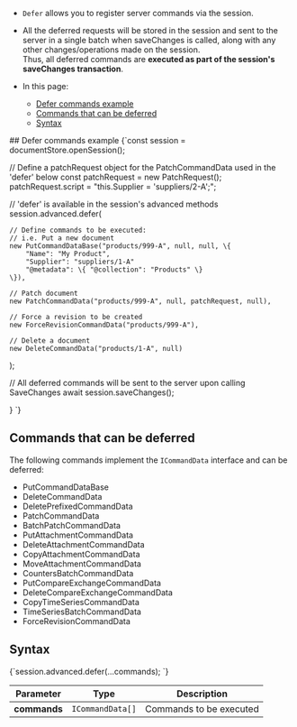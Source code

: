 
<Admonition type="note" title="">

* `Defer` allows you to register server commands via the session.

* All the deferred requests will be stored in the session and sent to the server in a single batch when saveChanges is called,
  along with any other changes/operations made on the session.  
  Thus, all deferred commands are __executed as part of the session's saveChanges transaction__.

* In this page:
    * [Defer commands example](../../../client-api/session/how-to/defer-operations.mdx#defer-commands-example)
    * [Commands that can be deferred](../../../client-api/session/how-to/defer-operations.mdx#commands-that-can-be-deferred)
    * [Syntax](../../../client-api/session/how-to/defer-operations.mdx#syntax)  
</Admonition>
## Defer commands example

<TabItem value="defer_1" label="defer_1">
<CodeBlock language="js">
{`const session = documentStore.openSession();

// Define a patchRequest object for the PatchCommandData used in the 'defer' below
const patchRequest = new PatchRequest();
patchRequest.script = "this.Supplier = 'suppliers/2-A';";

// 'defer' is available in the session's advanced methods 
session.advanced.defer(

    // Define commands to be executed:
    // i.e. Put a new document
    new PutCommandDataBase("products/999-A", null, null, \{
        "Name": "My Product",
        "Supplier": "suppliers/1-A"
        "@metadata": \{ "@collection": "Products" \}
    \}),
    
    // Patch document
    new PatchCommandData("products/999-A", null, patchRequest, null),

    // Force a revision to be created
    new ForceRevisionCommandData("products/999-A"),

    // Delete a document
    new DeleteCommandData("products/1-A", null)
);

// All deferred commands will be sent to the server upon calling SaveChanges
await session.saveChanges();

\}
`}
</CodeBlock>
</TabItem>



## Commands that can be deferred

The following commands implement the `ICommandData` interface and can be deferred:

- PutCommandDataBase
- DeleteCommandData
- DeletePrefixedCommandData
- PatchCommandData
- BatchPatchCommandData
- PutAttachmentCommandData
- DeleteAttachmentCommandData
- CopyAttachmentCommandData
- MoveAttachmentCommandData
- CountersBatchCommandData
- PutCompareExchangeCommandData
- DeleteCompareExchangeCommandData
- CopyTimeSeriesCommandData
- TimeSeriesBatchCommandData
- ForceRevisionCommandData


## Syntax

<TabItem value="syntax" label="syntax">
<CodeBlock language="js">
{`session.advanced.defer(...commands);
`}
</CodeBlock>
</TabItem>

| Parameter | Type | Description |
| - |-|-|
| **commands** | `ICommandData[]` | Commands to be executed |




